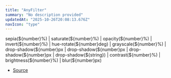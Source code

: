```yaml
---
title: "AnyFilter"
summary: "No description provided"
updatedAt: "2025-10-26T20:08:13.676Z"
navIcon: "type"
---
```



sepia(\$\{number}%) \| saturate(\$\{number}%) \| opacity(\$\{number}%) \| invert(\$\{number}%) \| hue\-rotate(\$\{number}deg) \| grayscale(\$\{number}%) \| drop\-shadow(\$\{number}px  \| drop\-shadow(\$\{number}px  \| drop\-shadow(\$\{number}px  \| drop\-shadow(\$\{string}) \| contrast(\$\{number}%) \| brightness(\$\{number}%) \| blur(\$\{number}px)

- [Source](https://github.com/NMMTY/LazyCanvas/blob/ba3e53b2fefc78794f94d50b21443818f2774649/packages/lazycanvas/src/types/types.d.ts#L72)